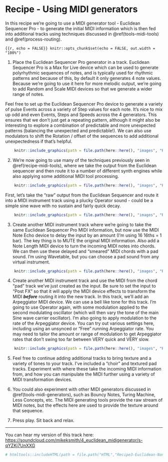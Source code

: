 # Recipe - Using MIDI generators {#recipe-midi-generators}

In this recipe we're going to use a MIDI generator tool - Euclidean Sequencer
Pro - to generate the initial MIDI information which is then fed into additional
tracks using techniques discussed in \@ref(tools-midi-tools) and
\@ref(process-routing).

```{{r, echo = FALSE}}
knitr::opts_chunk$set(echo = FALSE, out.width = "100%")
```

1.  Place the Euclidean Sequencer Pro generator in a track. Euclidean Sequencer
Pro is a Max for Live device which can be used to generate polyrhythmic
sequences of notes, and is typically used for rhythmic patterns and because of
this, by default it only generates 4 note values. Because we're going to use it
here for more melodic output, we're going to add Random and Scale MIDI devices
so that we generate a wider range of notes.

Feel free to set up the Euclidean Sequencer Pro device to generate a variety of
pulse Events across a variety of Step values for each note. It's nice to mix up
odd and even Events, Steps and Speeds across the 4 generators. This ensures that
we don't just get a repeating pattern, although it might also be interesting to
explore a combination of predictable and more unexpected patterns (balancing the
unexpected and predictable!). We can also use modulators to shift the Rotation /
offset of the sequences to add additional unexpectedness if that's helpful.

```r
    knitr::include_graphics(path = file.path(here::here(), "images", "Recipe4_EuclideanSequencerPro.png"))
```

2.  We're now going to use many of the techniques previously seen in
\@ref(recipe-midi-tools), where we take the output from the Euclidean sequencer
and then route it to a number of different synth engines while also applying
some additional MIDI tool processing.

```r
    knitr::include_graphics(path = file.path(here::here(), "images", "Recipe4_Routing.png"))
```

First, let's take the "raw" output from the Euclidean Sequencer and route it
into a MIDI instrument track using a plucky Operator sound - could be a simple
sine wave with no sustain and fairly quick decay.

```r
    knitr::include_graphics(path = file.path(here::here(), "images", "Recipe4_Operator.png"))
```

3.  Create another MIDI instrument track where we're going to take the same
Euclidean Sequencer Pro MIDI information, but now use the MIDI Note Echo device
to delay the input by an amount (I'm using 16 16ths = 1 bar). The key thing is
to MUTE the original MIDI information. Also add a Note Length MIDI device to
turn the incoming MIDI notes into chords. We can then use these delayed and
"smeared" MIDI chords with a pad sound. I'm using Wavetable, but you can choose
a pad sound from any virtual instrument.

```r
    knitr::include_graphics(path = file.path(here::here(), "images", "Recipe4_Pad.png"))
```

4.  Create another MIDI instrument track and use the MIDI from the chord "pad"
track we've just created as the input. Be sure to set the input to "Post FX" so
that it will apply the MIDI device effects to transform the MIDI ***before***
routing it into the new track. In this track, we'll add an Arpeggiator MIDI
device. We can use a bell like tone for this track. I'm going to use Operator
again, with some modulation applied to the second modulating oscillator (which
will then vary the tone of the main Sine wave carrier oscillator). I'm also
going to apply modulation to the rate of the Arpeggiator device. You can try out
various settings here, including using an unsynced or "Free" running Arpeggiator
rate. You may need to tailor the amount or range of modulation to get
Arpeggiator rates that don't swing too far between VERY quick and VERY slow.

```r
    knitr::include_graphics(path = file.path(here::here(), "images", "Recipe4_Arp.png"))
```

5.  Feel free to continue adding additional tracks to bring texture and a
variety of tones to your track. I've included a "choir" and textured pad tracks.
Experiment with where these take the incoming MIDI information from, and how you
can manipulate the MIDI further using a variety of MIDI transformation devices.

6.  You could also experiment with other MIDI generators discussed in
\@ref(tools-midi-generators), such as Bouncy Notes, Turing Machine, Less
Concepts, etc. The MIDI generating tools provide the raw stream of MIDI notes,
but the effects here are used to provide the texture around that sequence.

7.  Press play. Sit back and relax.

------------------------------------------------------------------------

You can hear my version of this track here: [https://soundcloud.com/mikeksmith/4_euclidean_midigenerator/s-qYZKj7UnXXG](https://soundcloud.com/mikeksmith/4_euclidean_midigenerator/s-qYZKj7UnXXG?in=mikeksmith/sets/the-lazy-producer-recipes/s-PGMEWqfwKGz&si=6b1ee90238dd4a3c9fe75f66fd1f6623&utm_source=clipboard&utm_medium=text&utm_campaign=social_sharing){.uri}

```r
# htmltools::includeHTML(path = file.path("HTML","Recipe3-Euclidean-NonRhythm.html"))
```
